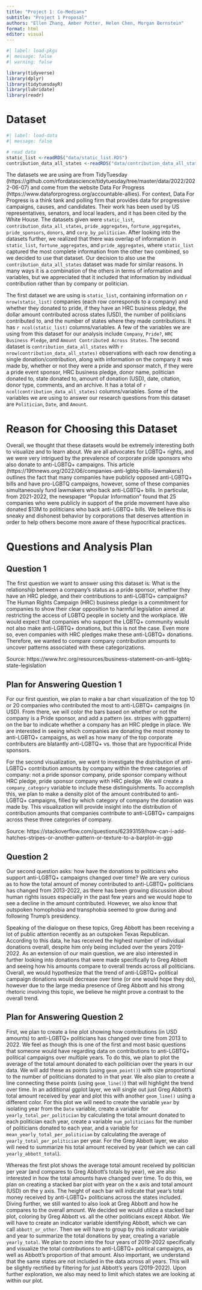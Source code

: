 ```yaml
---
title: "Project 1: Co-Medians"
subtitle: "Project 1 Proposal"
authors: "Ellen Zhang, Amber Potter, Helen Chen, Morgan Bernstein"
format: html
editor: visual
---
```


```r
#| label: load-pkgs
#| message: false
#| warning: false

library(tidyverse)
library(dplyr)
library(tidytuesdayR)
library(lubridate)
library(readr)
```

# Dataset

```r
#| label: load-data
#| message: false

# read data 
static_list <-readRDS("data/static_list.RDS")
contribution_data_all_states <-readRDS("data/contribution_data_all_states.RDS")
```

The datasets we are using are from TidyTuesday (https://github.com/rfordatascience/tidytuesday/tree/master/data/2022/2022-06-07) and come from the website Data For Progress (https://www.dataforprogress.org/accountable-allies). For context, Data For Progress is a think tank and polling firm that provides data for progressive campaigns, causes, and candidates. Their work has been used by US representatives, senators, and local leaders, and it has been cited by the White House. The datasets given were `static_list`, `contribution_data_all_states`, `pride_aggregates`, `fortune_aggregates`, `pride_sponsors`, `donors`, and `corp_by_politician`. After looking into the datasets further, we realized that there was overlap of information in `static_list`, `fortune_aggregates`, and `pride_aggregates`, where `static_list` captured the most complete information from the other two combined, so we decided to use that dataset. Our decision to also use the `contribution_data_all_states` dataset was made for similar reasons. In many ways it is a combination of the others in terms of information and variables, but we appreciated that it included that information by individual contribution rather than by company or politician.

The first dataset we are using is `static_list`, containing information on `r nrow(static_list)` companies (each row corresponds to a company) and whether they donated to pride, if they have an HRC business pledge, the dollar amount contributed across states (USD), the number of politicians contributed to, and the number of states where they made contributions. It has `r ncol(static_list)` columns/variables. A few of the variables we are using from this dataset for our analysis include `Company`, `Pride?`, `HRC Business Pledge`, and `Amount Contributed Across States`. The second dataset is `contribution_data_all_states` with `r nrow(contribution_data_all_states)` observations with each row denoting a single donation/contribution, along with information on the company it was made by, whether or not they were a pride and sponsor match, if they were a pride event sponsor, HRC business pledge, donor name, politician donated to, state donated to, amount of donation (USD), date, citation, donor type, comments, and an archive. It has a total of `r ncol(contribution_data_all_states)` columns/variables. Some of the variables we are using to answer our research questions from this dataset are `Politician`, `Date`, and `Amount`.

# Reason for Choosing this Dataset

Overall, we thought that these datasets would be extremely interesting both to visualize and to learn about. We are all advocates for LGBTQ+ rights, and we were very intrigued by the prevalence of corporate pride sponsors who also donate to anti-LGBTQ+ campaigns. This article (https://19thnews.org/2022/06/companies-anti-lgbtq-bills-lawmakers/) outlines the fact that many companies have publicly opposed anti-LGBTQ+ bills and have pro-LGBTQ campaigns, however, some of these companies simultaneously fund lawmakers who back anti-LGBTQ+ bills. In particular, from 2021-2022, the newspaper "Popular Information" found that 25 companies who were publicly in support of the pride movement have also donated \$13M to politicians who back anti-LGBTQ+ bills. We believe this is sneaky and dishonest behavior by corporations that deserves attention in order to help others become more aware of these hypocritical practices.

# Questions and Analysis Plan

## Question 1

The first question we want to answer using this dataset is: What is the relationship between a company's status as a pride sponsor, whether they have an HRC pledge, and their contributions to anti-LGBTQ+ campaigns? The Human Rights Campaign (HRC) business pledge is a commitment for companies to show their clear opposition to harmful legislation aimed at restricting the access of LGBTQ people in society and the workplace. We would expect that companies who support the LGBTQ+ community would not also make anti-LGBTQ+ donations, but this is not the case. Even more so, even companies with HRC pledges make these anti-LGBTQ+ donations. Therefore, we wanted to compare company contribution amounts to uncover patterns associated with these categorizations.

Source: https://www.hrc.org/resources/business-statement-on-anti-lgbtq-state-legislation

## Plan for Answering Question 1

For our first question, we plan to make a bar chart visualization of the top 10 or 20 companies who contributed the most to anti-LGBTQ+ campaigns (in USD). From there, we will color the bars based on whether or not the company is a Pride sponsor, and add a pattern (ex. stripes with ggpattern) on the bar to indicate whether a company has an HRC pledge in place. We are interested in seeing which companies are donating the most money to anti-LGBTQ+ campaigns, as well as how many of the top corporate contributers are blatantly anti-LGBTQ+ vs. those that are hypocritical Pride sponsors. 

For the second visualization, we want to investigate the distribution of anti-LGBTQ+ contribution amounts by company within the three categories of company: not a pride sponsor company, pride sponsor company without HRC pledge, pride sponsor company with HRC pledge. We will create a `company_category` variable to include these distinguishments. To accomplish this, we plan to make a density plot of the amount contributed to anti-LGBTQ+ campaigns, filled by which category of company the donation was made by. This visualization will provide insight into the distribution of contribution amounts that companies contribute to anti-LGBTQ+ campaigns across these three categories of company.

Source: https://stackoverflow.com/questions/62393159/how-can-i-add-hatches-stripes-or-another-pattern-or-texture-to-a-barplot-in-ggp

## Question 2

Our second question asks: how have the donations to politicians who support anti-LGBTQ+ campaigns changed over time? We are very curious as to how the total amount of money contributed to anti-LGBTQ+ politicians has changed from 2013-2022, as there has been growing discussion about human rights issues especially in the past few years and we would hope to see a decline in the amount contributed. However, we also know that outspoken homophobia and transphobia seemed to grow during and following Trump's presidency. 

Speaking of the dialogue on these topics, Greg Abbott has been receiving a lot of public attention recently as an outspoken Texas Republican. According to this data, he has received the highest number of individual donations overall, despite him only being included over the years 2019-2022. As an extension of our main question, we are also interested in further looking into donations that were made specifically to Greg Abbott and seeing how his amounts compare to overall trends across all politicians. Overall, we would hypothesize that the trend of anti-LGBTQ+ political campaign donations would decrease over time (or one would hope they do), however due to the large media presence of Greg Abbott and his strong rhetoric involving this topic, we believe he might prove a contrast to the overall trend.


## Plan for Answering Question 2

First, we plan to create a line plot showing how contributions (in USD amounts) to anti-LGBTQ+ politicians has changed over time from 2013 to 2022. We feel as though this is one of the first and most basic questions that someone would have regarding data on contributions to anti-LGBTQ+ political campaigns over multiple years. To do this, we plan to plot the average of the total amount donated to each politician over the years in our data. We will add these as points (using `geom_point()`) with size proportional to the number of politicians donated to in that year. We also plan to create a line connecting these points (using `geom_line()`) that will highlight the trend over time. In an additional ggplot layer, we will single out just Greg Abbott's total amount received by year and plot this with another `geom_line()` using a different color. For this plot we will need to create the variable `year` by isolating year from the `Date` variable, create a variable for `yearly_total_per_politician` by calculating the total amount donated to each politician each year, create a variable `num_politicians` for the number of politicians donated to each year, and a variable for `mean_yearly_total_per_politician` by calculating the average of `yearly_total_per_politician` per year. For the Greg Abbott layer, we also will need to summarize his total amount received by year (which we can call `yearly_abbott_total`).

Whereas the first plot shows the average total amount received by politician per year (and compares to Greg Abbott's totals by year), we are also interested in how the total amounts have changed over time. To do this, we plan on creating a stacked bar plot with year on the x axis and total amount (USD) on the y axis. The height of each bar will indicate that year's total money received by anti-LGBTQ+ politicians across the states included. Diving further, we still wanted to also look at Greg Abbott and how he compares to the overall amount. We decided we would utilize a stacked bar plot, coloring by Greg Abbott vs. all the other politicians except Abbot. We will have to create an indicator variable identifying Abbott, which we can call `abbott_or_other`. Then we will have to group by this indicator variable and year to summarize the total donations by year, creating a variable `yearly_total`. We plan to zoom into the four years of 2019-2022 specifically and visualize the total contributions to anti-LGBTQ+ political campaigns, as well as Abbott's proportion of that amount. Also important, we understand that the same states are not included in the data across all years. This will be slightly rectified by filtering for just Abbott's years (2019-2022). Upon further exploration, we also may need to limit which states we are looking at within our plot.
